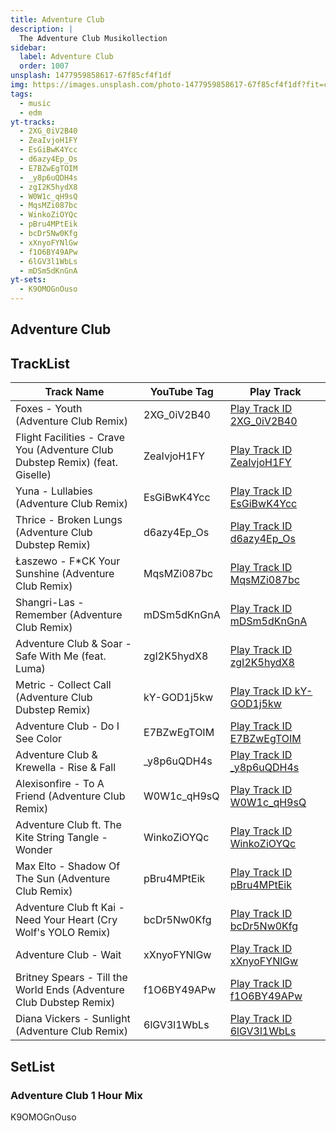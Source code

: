 ```yaml
---
title: Adventure Club
description: |
  The Adventure Club Musikollection
sidebar:
  label: Adventure Club
  order: 1007
unsplash: 1477959858617-67f85cf4f1df
img: https://images.unsplash.com/photo-1477959858617-67f85cf4f1df?fit=crop&w=1400&h=700&q=75
tags:
  - music
  - edm
yt-tracks:
  - 2XG_0iV2B40
  - ZeaIvjoH1FY
  - EsGiBwK4Ycc
  - d6azy4Ep_Os
  - E7BZwEgTOIM
  - _y8p6uQDH4s
  - zgI2K5hydX8
  - W0W1c_qH9sQ
  - MqsMZi087bc
  - WinkoZiOYQc
  - pBru4MPtEik
  - bcDr5Nw0Kfg
  - xXnyoFYNlGw
  - f1O6BY49APw
  - 6lGV3l1WbLs
  - mDSm5dKnGnA
yt-sets:
  - K9OMOGnOuso
---
```


## Adventure Club

## TrackList

| Track Name                                                                   | YouTube Tag  | Play Track                                                           |
| ---------------------------------------------------------------------------- | ------------ | -------------------------------------------------------------------- |
| Foxes - Youth (Adventure Club Remix)                                         | 2XG_0iV2B40  | [Play Track ID 2XG_0iV2B40](https://kbve.com/music/?yt=2XG_0iV2B40)  |
| Flight Facilities - Crave You (Adventure Club Dubstep Remix) (feat. Giselle) | ZeaIvjoH1FY  | [Play Track ID ZeaIvjoH1FY](https://kbve.com/music/?yt=ZeaIvjoH1FY)  |
| Yuna - Lullabies (Adventure Club Remix)                                      | EsGiBwK4Ycc  | [Play Track ID EsGiBwK4Ycc](https://kbve.com/music/?yt=EsGiBwK4Ycc)  |
| Thrice - Broken Lungs (Adventure Club Dubstep Remix)                         | d6azy4Ep_Os  | [Play Track ID d6azy4Ep_Os](https://kbve.com/music/?yt=d6azy4Ep_Os)  |
| Łaszewo - F\*CK Your Sunshine (Adventure Club Remix)                         | MqsMZi087bc  | [Play Track ID MqsMZi087bc](https://kbve.com/music/?yt=MqsMZi087bc)  |
| Shangri-Las - Remember (Adventure Club Remix)                                | mDSm5dKnGnA  | [Play Track ID mDSm5dKnGnA](https://kbve.com/music/?yt=mDSm5dKnGnA)  |
| Adventure Club & Soar - Safe With Me (feat. Luma)                            | zgI2K5hydX8  | [Play Track ID zgI2K5hydX8](https://kbve.com/music/?yt=zgI2K5hydX8)  |
| Metric - Collect Call (Adventure Club Dubstep Remix)                         | kY-GOD1j5kw  | [Play Track ID kY-GOD1j5kw](https://kbve.com/music/?yt=kY-GOD1j5kw)  |
| Adventure Club - Do I See Color                                              | E7BZwEgTOIM  | [Play Track ID E7BZwEgTOIM](https://kbve.com/music/?yt=E7BZwEgTOIM)  |
| Adventure Club & Krewella - Rise & Fall                                      | \_y8p6uQDH4s | [Play Track ID \_y8p6uQDH4s](https://kbve.com/music/?yt=_y8p6uQDH4s) |
| Alexisonfire - To A Friend (Adventure Club Remix)                            | W0W1c_qH9sQ  | [Play Track ID W0W1c_qH9sQ](https://kbve.com/music/?yt=W0W1c_qH9sQ)  |
| Adventure Club ft. The Kite String Tangle - Wonder                           | WinkoZiOYQc  | [Play Track ID WinkoZiOYQc](https://kbve.com/music/?yt=WinkoZiOYQc)  |
| Max Elto - Shadow Of The Sun (Adventure Club Remix)                          | pBru4MPtEik  | [Play Track ID pBru4MPtEik](https://kbve.com/music/?yt=pBru4MPtEik)  |
| Adventure Club ft Kai - Need Your Heart (Cry Wolf's YOLO Remix)              | bcDr5Nw0Kfg  | [Play Track ID bcDr5Nw0Kfg](https://kbve.com/music/?yt=bcDr5Nw0Kfg)  |
| Adventure Club - Wait                                                        | xXnyoFYNlGw  | [Play Track ID xXnyoFYNlGw](https://kbve.com/music/?yt=xXnyoFYNlGw)  |
| Britney Spears - Till the World Ends (Adventure Club Dubstep Remix)          | f1O6BY49APw  | [Play Track ID f1O6BY49APw](https://kbve.com/music/?yt=f1O6BY49APw)  |
| Diana Vickers - Sunlight (Adventure Club Remix)                              | 6lGV3l1WbLs  | [Play Track ID 6lGV3l1WbLs](https://kbve.com/music/?yt=6lGV3l1WbLs)  |

## SetList

### Adventure Club 1 Hour Mix

K9OMOGnOuso
